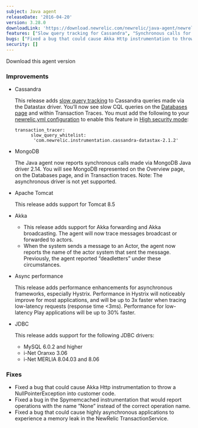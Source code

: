 ```yaml
---
subject: Java agent
releaseDate: '2016-04-20'
version: 3.28.0
downloadLink: 'https://download.newrelic.com/newrelic/java-agent/newrelic-agent/3.28.0/'
features: ["Slow query tracking for Cassandra", "Synchronous calls for MongoDB Java driver 2.14", "Apache Tomcat 8.5", "Support for Akka forwarding and Akka broadcasting", "Support for additional JDBC drivers"]
bugs: ["Fixed a bug that could cause Akka Http instrumentation to throw a NullPointerException", "Fixed a bug in the Spymemcached instrumentation that would report operations with the name None instead of the correct operation name", "Fixed a bug that could cause highly asynchronous applications to experience a memory leak"]
security: []
---
```

<ButtonGroup>
  <ButtonLink
    role="button"
    to="https://download.newrelic.com/newrelic/java-agent/newrelic-agent/3.28.0/"
    variant="primary"
  >
    Download this agent version
  </ButtonLink>
</ButtonGroup>

### Improvements

* Cassandra

  This release adds [slow query tracking](https://docs.newrelic.com/docs/apm/applications-menu/monitoring/viewing-slow-query-details) to Cassandra queries made via the Datastax driver. You’ll now see slow CQL queries on the [Databases page](https://docs.newrelic.com/docs/apm/applications-menu/monitoring/databases-slow-queries-page) and within Transaction Traces. You must add the following to your [newrelic.yml configuration](https://docs.newrelic.com/docs/agents/java-agent/configuration/java-agent-configuration-config-file) to enable this feature in [High security mode](https://docs.newrelic.com/docs/agents/manage-apm-agents/configuration/high-security-mode):

  ```
  transaction_tracer:
        slow_query_whitelist: 
         'com.newrelic.instrumentation.cassandra-datastax-2.1.2'
  ```
* MongoDB

  The Java agent now reports synchronous calls made via MongoDB Java driver 2.14. You will see MongoDB represented on the Overview page, on the Databases page, and in Transaction traces. Note: The asynchronous driver is not yet supported.
* Apache Tomcat

  This release adds support for Tomcat 8.5
* Akka

  * This release adds support for Akka forwarding and Akka broadcasting. The agent will now trace messages broadcast or forwarded to actors.
  * When the system sends a message to an Actor, the agent now reports the name of the actor system that sent the message. Previously, the agent reported “deadletters” under these circumstances.
* Async performance

  This release adds performance enhancements for asynchronous frameworks, especially Hystrix. Performance in Hystrix will noticeably improve for most applications, and will be up to 3x faster when tracing low-latency requests (response time &lt;3ms). Performance for low-latency Play applications will be up to 30% faster.
* JDBC

  This release adds support for the following JDBC drivers:

  * MySQL 6.0.2 and higher
  * i-Net Oranxo 3.06
  * i-Net MERLIA 8.04.03 and 8.06

### Fixes

* Fixed a bug that could cause Akka Http instrumentation to throw a NullPointerException into customer code.
* Fixed a bug in the Spymemcached instrumentation that would report operations with the name “None” instead of the correct operation name.
* Fixed a bug that could cause highly asynchronous applications to experience a memory leak in the NewRelic TransactionService.
